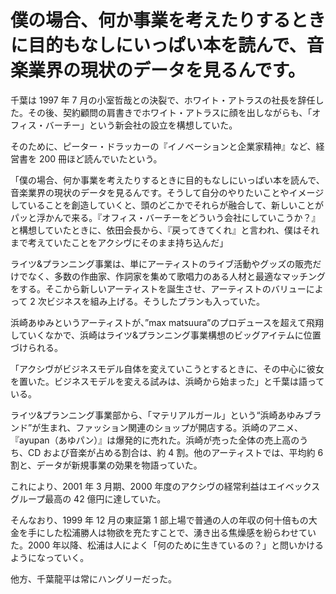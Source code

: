 # 僕の場合、何か事業を考えたりするときに目的もなしにいっぱい本を読んで、音楽業界の現状のデータを見るんです。

千葉は 1997 年 7 月の小室哲哉との決裂で、ホワイト・アトラスの社長を辞任した。その後、契約顧問の肩書きでホワイト・アトラスに顔を出しながらも、「オフィス・バーチー」という新会社の設立を構想していた。

そのために、ピーター・ドラッカーの『イノベーションと企業家精神』など、経営書を 200 冊ほど読んでいたという。

「僕の場合、何か事業を考えたりするときに目的もなしにいっぱい本を読んで、音楽業界の現状のデータを見るんです。そうして自分のやりたいことやイメージしていることを創造していくと、頭のどこかでそれらが融合して、新しいことがパッと浮かんで来る。『オフィス・バーチーをどういう会社にしていこうか？』と構想していたときに、依田会長から、『戻ってきてくれ』と言われ、僕はそれまで考えていたことをアクシヴにそのまま持ち込んだ」

ライツ&プランニング事業は、単にアーティストのライブ活動やグッズの販売だけでなく、多数の作曲家、作詞家を集めて歌唱力のある人材と最適なマッチングをする。そこから新しいアーティストを誕生させ、アーティストのバリューによって 2 次ビジネスを組み上げる。そうしたプランも入っていた。

浜崎あゆみというアーティストが、”max matsuura”のプロデュースを超えて飛翔していくなかで、浜崎はライツ&プランニング事業構想のビッグアイテムに位置づけられる。

「アクシヴがビジネスモデル自体を変えていこうとするときに、その中心に彼女を置いた。ビジネスモデルを変える試みは、浜崎から始まった」と千葉は語っている。

ライツ&プランニング事業部から、「マテリアルガール」という“浜崎あゆみブランド”が生まれ、ファッション関連のショップが開店する。浜崎のアニメ、『ayupan（あゆパン）』は爆発的に売れた。浜崎が売った全体の売上高のうち、CD および音楽が占める割合は、約 4 割。他のアーティストでは、平均約 6 割と、データが新規事業の効果を物語っていた。

これにより、2001 年 3 月期、2000 年度のアクシヴの経常利益はエイベックスグループ最高の 42 億円に達していた。

そんなおり、1999 年 12 月の東証第 1 部上場で普通の人の年収の何十倍もの大金を手にした松浦勝人は物欲を充たすことで、湧き出る焦燥感を紛らわせていた。2000 年以降、松浦は人によく「何のために生きているの？」と問いかけるようになっていく。

他方、千葉龍平は常にハングリーだった。
